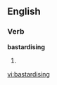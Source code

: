 
==English==

===Verb===
'''bastardising'''

# {{present participle of|[[bastardise]]}}

[[vi:bastardising]]